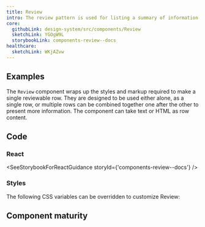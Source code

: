 ```yaml
---
title: Review
intro: The review pattern is used for listing a summary of information entered by a user. Its content includes a heading, value, and edit link.
core:
  githubLink: design-system/src/components/Review
  sketchLink: YGOgW9L
  storybookLink: components-review--docs
healthcare:
  sketchLink: WKjAZvw
---
```


## Examples

The `Review` component wraps up the styles and markup required to make a single reviewable row. They are designed to be used either alone, as a single row, or multiple rows can be combined together one after the other to present more information. The component can take text or HTML as row content.

<StorybookExample componentName="step-list" storyId="components-review--multiple-reviews" />

## Code

### React

<SeeStorybookForReactGuidance storyId={'components-review--docs'} />

### Styles

The following CSS variables can be overridden to customize Review:

<ComponentThemeOptions componentname="review" />

## Component maturity

<MaturityChecklist
  a11yStandards={true}
  color={true}
  forcedColors={true}
  screenReaders={true}
  keyboardNavigable={true}
  storybook={true}
  responsive={true}
  spanish={true}
  completeUiKit={false}
  responsiveUiKit={false}
  tokensInCode={true}
  tokensInSketch={true}
/>
